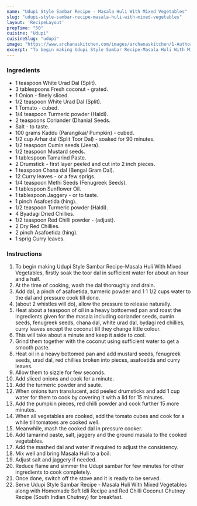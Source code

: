 ---
name: "Udupi Style Sambar Recipe - Masala Huli With Mixed Vegetables"
slug: "udupi-style-sambar-recipe-masala-huli-with-mixed-vegetables"
layout: 'RecipeLayout'
prepTime: "50"
cuisine: "Udupi"
cuisineSlug: "udupi"
image: "https://www.archanaskitchen.com/images/archanaskitchen/1-Author/panditp253-gmail.com/UDUPI_SAMBAR.jpg"
excerpt: "To begin making Udupi Style Sambar Recipe-Masala Huli With Mixed Vegetables, firstly soak the toor dal in sufficient water for about an hour and a half"
---

### Ingredients

- 1 teaspoon White Urad Dal (Split).
- 3 tablespoons Fresh coconut - grated.
- 1 Onion - finely sliced.
- 1/2 teaspoon White Urad Dal (Split).
- 1 Tomato - cubed.
- 1/4 teaspoon Turmeric powder (Haldi).
- 2 teaspoons Coriander (Dhania) Seeds.
- Salt - to taste.
- 100 grams Kaddu (Parangikai/ Pumpkin) - cubed.
- 1/2 cup Arhar dal (Split Toor Dal) - soaked for 90 minutes.
- 1/2 teaspoon Cumin seeds (Jeera).
- 1/2 teaspoon Mustard seeds.
- 1 tablespoon Tamarind Paste.
- 2 Drumstick - first layer peeled and cut into 2 inch pieces.
- 1 teaspoon Chana dal (Bengal Gram Dal).
- 12 Curry leaves - or a few sprigs.
- 1/4 teaspoon Methi Seeds (Fenugreek Seeds).
- 1 tablespoon Sunflower Oil.
- 1 tablespoon Jaggery - or to taste.
- 1 pinch Asafoetida (hing).
- 1/2 teaspoon Turmeric powder (Haldi).
- 4 Byadagi Dried Chillies.
- 1/2 teaspoon Red Chilli powder - (adjust).
- 2 Dry Red Chillies.
- 2 pinch Asafoetida (hing).
- 1 sprig Curry leaves.

### Instructions

1. To begin making Udupi Style Sambar Recipe-Masala Huli With Mixed Vegetables, firstly soak the toor dal in sufficient water for about an hour and a half.
1. At the time of cooking, wash the dal thoroughly and drain.
1. Add dal, a pinch of asafoetida, turmeric powder and 1 1 1/2 cups water to the dal and pressure cook till done.
1. (about 2 whistles will do), allow the pressure to release naturally.
1. Heat about a teaspoon of oil in a heavy bottoemed pan and roast the ingredients given for the masala including coriander seeds, cumin seeds, fenugreek seeds, chana dal, white urad dal, bydagi red chillies, curry leaves except the coconut till they change little colour.
1. This will take about a minute and keep it aside to cool.
1. Grind them together with the coconut using sufficient water to get a smooth paste.
1. Heat oil in a heavy bottomed pan and add mustard seeds, fenugreek seeds, urad dal, red chillies broken into pieces, asafoetida and curry leaves.
1. Allow them to sizzle for few seconds.
1. Add sliced onions and cook for a minute.
1. Add the turmeric powder and saute.
1. When onions turn translucent, add peeled drumsticks and add 1 cup water for them to cook by covering it with a lid for 15 minutes.
1. Add the pumpkin pieces, red chilli powder and cook further 15 more minutes.
1. When all vegetables are cooked, add the tomato cubes and cook for a while till tomatoes are cooked well.
1. Meanwhile, mash the cooked dal in pressure cooker.
1. Add tamarind paste, salt, jaggery and the ground masala to the cooked vegetables.
1. Add the mashed dal and water if required to adjust the consistency.
1. Mix well and bring Masala Huli to a boil.
1. Adjust salt and jaggery if needed.
1. Reduce flame and simmer the Udupi sambar for few minutes for other ingredients to cook completely.
1. Once done, switch off the stove and it is ready to be served.
1. Serve Udupi Style Sambar Recipe - Masala Huli With Mixed Vegetables along with Homemade Soft Idli Recipe and Red Chilli Coconut Chutney Recipe (South Indian Chutney) for breakfast.
